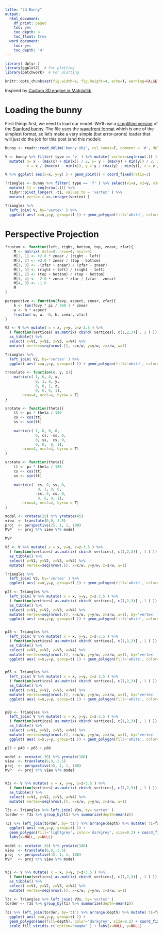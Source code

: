 ```yaml
---
title: "3d Bunny"
output:
  html_document:
    df_print: paged
    toc: yes
    toc_depth: 4
    toc_float: true
  word_document:
    toc: yes
    toc_depth: '4'
---
```

  
  
```r
library( dplyr )
library(ggplot2)  # For plotting
library(patchwork)  # For plotting

knitr::opts_chunk$set(fig.width=6, fig.height=4, echo=T, warning=FALSE, message=FALSE)
```

Inspired by [Custom 3D engine in Matplotlib](https://matplotlib.org/matplotblog/posts/custom-3d-engine/)

# Loading the bunny

First things first, we need to load our model.
We'll use a [simplified version](https://matplotlib.org/matplotblog/posts/custom-3d-engine/bunny.obj) of the [Stanford bunny](https://en.wikipedia.org/wiki/Stanford_bunny). 
The file uses the [wavefront format](https://en.wikipedia.org/wiki/Wavefront_.obj_file) which is one of the simplest format,
so let's make a very simple (but error-prone) loader that will just do the job for this post (and this model):

```r

bunny <- readr::read_delim('bunny.obj', col_names=F, comment = '#', delim = ' ') %>% select( type=1, x=2, y=3, z=4 ) 

```

```r

V <- bunny %>% filter( type == 'v' ) %>% mutate( vertex=seq(nrow(.)) ) %>% select(-type) %>%
  mutate( x= x - (max(x) + min(x)) / 2, y= y - (max(y) + min(y)) / 2, z= z - (max(z) + min(z)) / 2,
          x = x / (max(x) - min(x)), y = y / (max(y) - min(y)), z = z / (max(z) - min(z)))

V %>% ggplot( aes(x=x, y=y) ) + geom_point() + coord_fixed(ratio=1)


```

```r

Triangles <- bunny %>% filter( type == 'f' ) %>% select(v1=x, v2=y, v3=z) %>% 
  mutate( t1 = seq(nrow(.))) %>% 
  tidyr::pivot_longer( -t1, values_to = 'vertex' ) %>% 
  mutate( vertex = as.integer(vertex) )

Triangles %>% 
  left_join( V, by='vertex' ) %>% 
  ggplot( aes( x=x,y=y, group=t1 )) + geom_polygon(fill='white', color='black', size=0.2) + coord_fixed(ratio=1)

````

# Perspective Projection

```r

frustum <- function(left, right, bottom, top, znear, zfar){
    M <- matrix( data=0, nrow=4, ncol=4)
    M[1, 1] <- +2.0 * znear / (right - left)
    M[2, 2] <- +2.0 * znear / (top - bottom)
    M[3, 3] <- -(zfar + znear) / (zfar - znear)
    M[1, 3] <- (right + left) / (right - left)
    M[3, 2] <- (top + bottom) / (top - bottom)
    M[3, 4] <- -2.0 * znear * zfar / (zfar - znear)
    M[4, 3] <- -1.0
    M
}

perspective <- function(fovy, aspect, znear, zfar){
    h <- tan(fovy * pi / 360 ) * znear
    w <- h * aspect
    frustum(-w, w, -h, h, znear, zfar)
}

V2 <- V %>% mutate( x = x, y=y, z=z-3.5 ) %>%
  ( function(vertices) as.matrix( cbind( vertices[, c(1,2,3)] , 1 ) )) %*% t( perspective(25,1,1,100)) %>% 
  as_tibble() %>% 
  select( x=V1, y=V2, z=V3, w=V4) %>% 
  mutate( vertex=seq(nrow(.)), x=x/w, y=y/w, z=z/w, w=1)

Triangles %>% 
  left_join( V2, by='vertex' ) %>% 
  ggplot( aes( x=x,y=y, group=t1 )) + geom_polygon(fill='white', color='black', size=0.2) + coord_fixed(ratio=1)

```



```r

translate <- function(x, y, z){
    matrix(c( 1, 0, 0, x,
              0, 1, 0, y,
              0, 0, 1, z,
              0, 0, 0, 1), 
        nrow=4, ncol=4, byrow = T)
}

xrotate <- function(theta){
    tt <- pi * theta / 180
    cs <- cos(tt)
    ss <- sin(tt)
    
    matrix(c( 1, 0, 0, 0,
              0, cs, -ss, 0,
              0, ss,  cs, 0,
              0, 0,  0, 1), 
        nrow=4, ncol=4, byrow = T)
}

yrotate <- function(theta){
    tt <- pi * theta / 180
    cs <- cos(tt)
    ss <- sin(tt)
    
    matrix(c(  cs, 0, ss, 0,
               0, 1, 0, 0,
              -ss, 0, cs, 0,
               0, 0, 0, 1), 
        nrow=4, ncol=4, byrow = T)
}

```


```r

model <- xrotate(20) %*% yrotate(45)
view  <- translate(0,0,-3.5)
proj  <- perspective(25, 1, 1, 100)
MVP   <- proj %*% view %*% model

MVP
```




```r

V3 <- V %>% mutate( x = x, y=y, z=z-3.5 ) %>%
  ( function(vertices) as.matrix( cbind( vertices[, c(1,2,3)] , 1 ) )) %*% t( MVP ) %>% 
  as_tibble() %>% 
  select( x=V1, y=V2, z=V3, w=V4) %>% 
  mutate( vertex=seq(nrow(.)), x=x/w, y=y/w, z=z/w, w=1)

Triangles %>% 
  left_join( V3, by='vertex' ) %>% 
  ggplot( aes( x=x,y=y, group=t1 )) + geom_polygon(fill='white', color='black', size=0.2) + coord_fixed(ratio=1)

```




```r

p25 <- Triangles %>% 
  left_join( V %>% mutate( x = x, y=y, z=z-3.5 ) %>%
  ( function(vertices) as.matrix( cbind( vertices[, c(1,2,3)] , 1 ) )) %*% t( perspective(25, 1, 1, 100) %*% view %*% model ) %>% 
  as_tibble() %>% 
  select( x=V1, y=V2, z=V3, w=V4) %>% 
  mutate( vertex=seq(nrow(.)), x=x/w, y=y/w, z=z/w, w=1), by='vertex' ) %>% 
  ggplot( aes( x=x,y=y, group=t1 )) + geom_polygon(fill='white', color='black', size=0.2) + coord_fixed(ratio=1) + labs(x=NULL, y=NULL)


p40 <- Triangles %>% 
  left_join( V %>% mutate( x = x, y=y, z=z-3.5 ) %>%
  ( function(vertices) as.matrix( cbind( vertices[, c(1,2,3)] , 1 ) )) %*% t( perspective(40, 1, 1, 100) %*% view %*% model ) %>% 
  as_tibble() %>% 
  select( x=V1, y=V2, z=V3, w=V4) %>% 
  mutate( vertex=seq(nrow(.)), x=x/w, y=y/w, z=z/w, w=1), by='vertex' ) %>% 
  ggplot( aes( x=x,y=y, group=t1 )) + geom_polygon(fill='white', color='black', size=0.2) + coord_fixed(ratio=1) + labs(x=NULL, y=NULL)


p65 <- Triangles %>% 
  left_join( V %>% mutate( x = x, y=y, z=z-3.5 ) %>%
  ( function(vertices) as.matrix( cbind( vertices[, c(1,2,3)] , 1 ) )) %*% t( perspective(65, 1, 1, 100) %*% view %*% model ) %>% 
  as_tibble() %>% 
  select( x=V1, y=V2, z=V3, w=V4) %>% 
  mutate( vertex=seq(nrow(.)), x=x/w, y=y/w, z=z/w, w=1), by='vertex' ) %>% 
  ggplot( aes( x=x,y=y, group=t1 )) + geom_polygon(fill='white', color='black', size=0.2) + coord_fixed(ratio=1) + labs(x=NULL, y=NULL)


p80 <- Triangles %>% 
  left_join( V %>% mutate( x = x, y=y, z=z-3.5 ) %>%
  ( function(vertices) as.matrix( cbind( vertices[, c(1,2,3)] , 1 ) )) %*% t( perspective(80, 1, 1, 100) %*% view %*% model ) %>% 
  as_tibble() %>% 
  select( x=V1, y=V2, z=V3, w=V4) %>% 
  mutate( vertex=seq(nrow(.)), x=x/w, y=y/w, z=z/w, w=1), by='vertex' ) %>% 
  ggplot( aes( x=x,y=y, group=t1 )) + geom_polygon(fill='white', color='black', size=0.2) + coord_fixed(ratio=1) + labs(x=NULL, y=NULL)

p25 + p40 + p65 + p80

```

```r


model <- xrotate(-30) %*% yrotate(180)
view  <- translate(0,0,-3.5)
proj  <- perspective(45, 1, 1, 100)
MVP   <- proj %*% view %*% model


V3s <- V %>% mutate( x = x, y=y, z=z+3.5 ) %>%
  ( function(vertices) as.matrix( cbind( vertices[, c(1,2,3)] , 1 ) )) %*% t( MVP ) %>% 
  as_tibble() %>% 
  select( x=V1, y=V2, z=V3, w=V4) %>% 
  mutate( vertex=seq(nrow(.)), x=x/w, y=y/w, z=z/w, w=1)

T3s <- Triangles %>% left_join( V3s, by='vertex' ) 
torder <- T3s %>% group_by(t1) %>% summarize(depth=mean(z))

T3s %>% left_join(torder, by='t1') %>% arrange(depth) %>% mutate( t1=factor(t1, levels=unique( t1 ) )) %>% 
  ggplot( aes( x=x,y=y, group=t1 )) + 
  geom_polygon(fill='lightgrey', color='darkgrey', size=0.2) + coord_fixed(ratio=1) + guides(fill='none') + 
  labs(x=NULL, y=NULL)

```


```r


model <- xrotate(-30) %*% yrotate(180)
view  <- translate(0,0,-3.5)
proj  <- perspective(45, 1, 1, 100)
MVP   <- proj %*% view %*% model


V3s <- V %>% mutate( x = x, y=y, z=z+3.5 ) %>%
  ( function(vertices) as.matrix( cbind( vertices[, c(1,2,3)] , 1 ) )) %*% t( MVP ) %>% 
  as_tibble() %>% 
  select( x=V1, y=V2, z=V3, w=V4) %>% 
  mutate( vertex=seq(nrow(.)), x=x/w, y=y/w, z=z/w, w=1)

T3s <- Triangles %>% left_join( V3s, by='vertex' ) 
torder <- T3s %>% group_by(t1) %>% summarize(depth=mean(z))

T3s %>% left_join(torder, by='t1') %>% arrange(depth) %>% mutate( t1=factor(t1, levels=unique( t1 ) )) %>% 
  ggplot( aes( x=x,y=y, group=t1 )) + 
  geom_polygon(aes(fill=depth), color='darkgrey', size=0.2) + coord_fixed(ratio=1) + guides(fill='none') + 
  scale_fill_viridis_c( option='magma' ) + labs(x=NULL, y=NULL)

```

